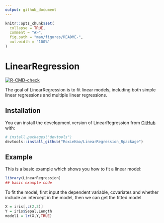 ```yaml
---
output: github_document
---
```


<!-- README.md is generated from README.Rmd. Please edit that file -->

```r
knitr::opts_chunk$set(
  collapse = TRUE,
  comment = "#>",
  fig.path = "man/figures/README-",
  out.width = "100%"
)
```

# LinearRegression

<!-- badges: start -->
[![R-CMD-check](https://github.com/RoxieHao/LinearRegression_Rpackage/actions/workflows/R-CMD-check.yaml/badge.svg)](https://github.com/RoxieHao/LinearRegression_Rpackage/actions/workflows/R-CMD-check.yaml)
<!-- badges: end -->

The goal of LinearRegression is to fit linear models, including both simple linear regressions and multiple linear regressions.

## Installation

You can install the development version of LinearRegression from [GitHub](https://github.com/) with:

``` r
# install.packages("devtools")
devtools::install_github("RoxieHao/LinearRegression_Rpackage")
```

## Example

This is a basic example which shows you how to fit a linear model:

```r
library(LinearRegression)
## basic example code
```

To fit the model, first input the dependent variable, covariates and whether include an intercept in the model, then we can get the fitted model.

```r
X = iris[,c(2,3)]
Y = iris$Sepal.Length
model1 = lr(X,Y,TRUE)
```

